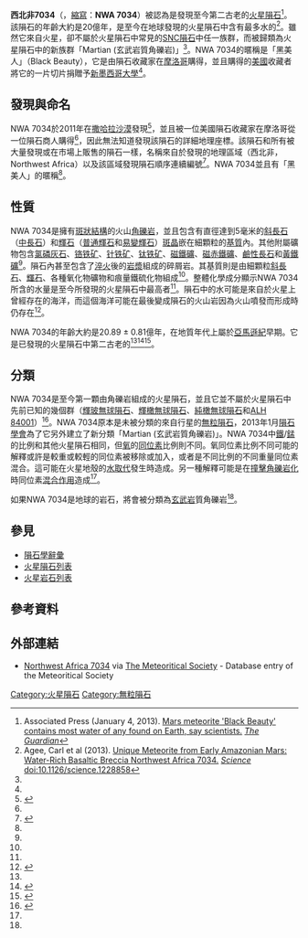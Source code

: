 {{Infobox meteorite
|Name= Northwest Africa 7034
|Image= MarsMeteorite-NWA7034-716969main black beauty full.jpg 
|Image_caption= 暱稱「黑美人」的火星隕石 NWA 7034。
|Type= [[無粒隕石|無粒隕石]]
|Clan= [[火星隕石|火星隕石]]
|Grouplet= 火星（玄武岩質[[角砾岩|角砾岩]]）<ref name="MetDB NWA 7034" />
|Structural_classification=
|Composition= 細顆粒[[基质_(地质)|基質]]的[[斜長石|斜長石]]和[[輝石|輝石]][[斑晶|斑晶]]<ref name="Agee 2012 Conference" />
|Shock= 
|Weathering= 極少<ref name="MetDB NWA 7034" />
|Country= [[摩洛哥|摩洛哥]]
|Region= 
|Lat_Long= 未知（向商人購得）<ref name="MetDB NWA 7034" />
|Observed_fall= 否
|Fall_date=
|Found_date= 2011年
|TKW= 320 [[公克|g]]<ref name="MetDB NWA 7034">{{cite web|title=NWA 7034|url=http://www.lpi.usra.edu/meteor/metbull.php?sea=NWA+7034&sfor=names&ants=&falls=&valids=&stype=contains&lrec=50&map=ge&browse=&country=All&srt=name&categ=All&mblist=All&rect=&phot=&snew=0&pnt=Normal%20table&code=54831|publisher=Meteoritical Society|accessdate=4 January 2013|archive-date=2013-08-01|archive-url=https://web.archive.org/web/20130801071314/http://www.lpi.usra.edu/meteor/metbull.php?sea=NWA+7034&sfor=names&ants=&falls=&valids=&stype=contains&lrec=50&map=ge&browse=&country=All&srt=name&categ=All&mblist=All&rect=&phot=&snew=0&pnt=Normal%20table&code=54831|dead-url=no}}</ref>
|Image2=
|Image2_caption=
}}

'''西北非7034'''（{{lang-en|'''Northwest Africa 7034'''}}，[[縮寫|縮寫]]：'''NWA 7034'''）被認為是發現至今第二古老的[[火星隕石|火星隕石]]<ref name="ap2013">Associated Press (January 4, 2013). [http://www.guardian.co.uk/science/2013/jan/03/mars-meteor-water-sahara-analysis Mars meteorite 'Black Beauty' contains most water of any found on Earth, say scientists.] {{Wayback|url=http://www.guardian.co.uk/science/2013/jan/03/mars-meteor-water-sahara-analysis |date=20130216115926 }} ''[[衛報|The Guardian]]''</ref>。該隕石的年齡大約是20億年，是至今在地球發現的火星隕石中含有最多水的<ref name="agee2013">Agee, Carl et al (2013). [http://www.sciencemag.org/content/early/2013/01/02/science.1228858.abstract Unique Meteorite from Early Amazonian Mars: Water-Rich Basaltic Breccia Northwest Africa 7034.] {{Wayback|url=http://www.sciencemag.org/content/early/2013/01/02/science.1228858.abstract |date=20130109024818 }} ''[[科学_(期刊)|Science]]'' doi:10.1126/science.1228858</ref>。雖然它來自火星，卻不屬於火星隕石中常見的[[火星隕石#成分|SNC隕石]]中任一族群，而被歸類為火星隕石中的新族群「Martian (玄武岩質角礫岩)」<ref name="MetDB NWA 7034" />。NWA 7034的暱稱是「黑美人」（Black Beauty），它是由隕石收藏家在[[摩洛哥|摩洛哥]]購得，並且購得的[[美國|美國]]收藏者將它的一片切片捐贈予[[新墨西哥大學|新墨西哥大學]]<ref name="MetDB NWA 7034" />。

==發現與命名==
NWA 7034於2011年在[[撒哈拉沙漠|撒哈拉沙漠]]發現<ref name="NASA-20130103">{{cite web|author=Staff|title=Researchers Identify Water Rich Meteorite Linked To Mars Crust|url=http://www.nasa.gov/mission_pages/mars/news/mars20130103.html|date=January 3, 2013|publisher=[[NASA|NASA]]|accessdate=January 3, 2013|archive-date=2018-05-29|archive-url=https://web.archive.org/web/20180529095602/https://www.nasa.gov/mission_pages/mars/news/mars20130103.html|dead-url=no}}</ref>，並且被一位美國隕石收藏家在摩洛哥從一位隕石商人購得<ref name="MetDB NWA 7034" />，因此無法知道發現該隕石的詳細地理座標。該隕石和所有被大量發現或在市場上販售的隕石一樣，名稱來自於發現的地理區域（西北非，Northwest Africa）以及該區域發現隕石順序連續編號<ref name="Guidelines for meteorite nomenclature">{{cite web|title=Guidelines for meteorite nomenclature|url=http://meteoriticalsociety.org/?page_id=59|publisher=Meteoritical Society|accessdate=4 January 2013|page=Section 3.4)c) and Section 3.5|archive-date=2014-03-27|archive-url=https://web.archive.org/web/20140327210145/http://meteoriticalsociety.org/?page_id=59|dead-url=no}}</ref>。NWA 7034並且有「黑美人」的暱稱<ref name=ap2013 />。

==性質==
NWA 7034是擁有[[斑狀_(地質)|斑狀結構]]的火山[[角礫岩|角礫岩]]，並且包含有直徑達到5毫米的[[斜長石|斜長石]]（[[中長石|中長石]]）和[[輝石|輝石]]（[[普通輝石|普通輝石]]和[[易變輝石|易變輝石]]）[[斑晶|斑晶]]嵌在細顆粒的[[基质_(地质)|基質]]內。其他附屬礦物包含[[磷灰石|氯磷灰石]]、[[铬铁矿|铬铁矿]]、[[针铁矿|针铁矿]]、[[钛铁矿|钛铁矿]]、[[磁鐵礦|磁鐵礦]]、[[磁赤鐵礦|磁赤鐵礦]]、[[鹼性長石|鹼性長石]]和[[黃鐵礦|黃鐵礦]]<ref name="agee2013" />。隕石內甚至包含了[[淬火|淬火]]後的[[岩漿|岩漿]]組成的碎屑岩。其基質則是由細顆粒[[斜長石|斜長石]]、[[輝石|輝石]]、各種氧化物礦物和痕量鐵硫化物組成<ref name="MetDB NWA 7034" />。整體化學成分顯示NWA 7034所含的水量是至今所發現的火星隕石中最高者<ref name="NASA-20130103" />。隕石中的水可能是來自於火星上曾經存在的海洋，而這個海洋可能在最後變成隕石的火山岩因為火山噴發而形成時仍存在<ref name="Space.com NWA 7034">{{cite web|title=Mars Meteorite May Be Missing Link to Red Planet's Past|url=http://www.space.com/19117-mars-meteorite-martian-missing-link.html|publisher=Space.com|accessdate=5 January 2013|archive-date=2013-07-03|archive-url=https://web.archive.org/web/20130703055900/http://www.space.com/19117-mars-meteorite-martian-missing-link.html|dead-url=no}}</ref>。

NWA 7034的年齡大約是20.89 ± 0.81億年，在地質年代上屬於[[火星地質#地質年代|亞馬遜紀]]早期。它是已發現的火星隕石中第二古老的<ref name="NASA-20130103" /><ref name=Independent>{{cite web| title='Black Beauty' rock is a 2 billion year old unique 'meteorite' from Mars, say scientists| url=http://www.independent.co.uk/news/science/black-beauty-rock-is-a-2-billion-year-old-unique-meteorite-from-mars-say-scientists-8438298.html| publisher=Independent| accessdate=5 January 2013| archive-date=2013-05-19| archive-url=https://web.archive.org/web/20130519101413/http://www.independent.co.uk/news/science/black-beauty-rock-is-a-2-billion-year-old-unique-meteorite-from-mars-say-scientists-8438298.html| dead-url=no}}</ref><ref name="Agee 2013">{{cite journal| last=Agee| first=C. B.| coauthors=Wilson, N. V.; McCubbin, F. M.; Ziegler, K.; Polyak, V. J.; Sharp, Z. D.; Asmerom, Y.; Nunn, M. H.; Shaheen, R.; Thiemens, M. H.; Steele, A.; Fogel, M. L.; Bowden, R.; Glamoclija, M.; Zhang, Z.; Elardo, S. M.| title=Unique Meteorite from Early Amazonian Mars: Water-Rich Basaltic Breccia Northwest Africa 7034| journal=Science| date=3 January 2013| doi=10.1126/science.1228858| url=http://www.sciencemag.org/content/early/2013/01/02/science.1228858| accessdate=4 January 2013| archive-date=2013-01-07| archive-url=https://web.archive.org/web/20130107072647/http://www.sciencemag.org/content/early/2013/01/02/science.1228858| dead-url=no}}</ref>。

==分類==
NWA 7034是至今第一顆由角礫岩組成的火星隕石，並且它並不屬於火星隕石中先前已知的幾個群（[[火星隕石#輝玻無球隕石|輝玻無球隕石]]、[[火星隕石#輝橄無球隕石|輝橄無球隕石]]、[[火星隕石#純橄無球隕石|純橄無球隕石]]和[[ALH_84001|ALH 84001]]）<ref name="Agee 2012 Conference">{{cite journal|last=Agee|first=C. B.|coauthors=N.V. Wilson, F.M. McCubbin, Z.D. Sharp, K. Ziegler|title=Basaltic Breccia NWA 7034: New ungrouped planetary Achondrite|journal=43rd Lunar and Planetary Science Conference|year=2012|url=http://www.lpi.usra.edu/meetings/lpsc2012/pdf/2690.pdf|accessdate=4 January 2013|archive-date=2013-08-01|archive-url=https://web.archive.org/web/20130801084625/http://www.lpi.usra.edu/meetings/lpsc2012/pdf/2690.pdf|dead-url=no}}</ref>。NWA 7034原本是未被分類的來自行星的[[無粒隕石|無粒隕石]]，2013年1月[[隕石學會|隕石學會]]為了它另外建立了新分類「Martian (玄武岩質角礫岩)」。NWA 7034中[[鐵|鐵]]/[[錳|錳]]的比例和其他火星隕石相同，但[[氧|氧]]的[[同位素|同位素]]比例則不同。氧同位素比例不同可能的解釋或許是較重或較輕的同位素被移除或加入，或者是不同比例的不同重量同位素混合。這可能在火星地殼的[[交代作用|水取代]]發生時造成。另一種解釋可能是在[[撞擊事件|撞擊角礫岩化]]時同位素[[混合_(地質學)|混合作用]]造成<ref name="Agee 2012 Conference" />。

如果NWA 7034是地球的岩石，將會被分類為[[玄武岩|玄武岩]]質角礫岩<ref name="NASA-20130103" />。

==參見==
* [[隕石學辭彙|隕石學辭彙]]
* [[火星隕石列表|火星隕石列表]]
* [[火星岩石列表|火星岩石列表]]

==參考資料==
{{reflist|30em}}

==外部連結==
*[http://www.lpi.usra.edu/meteor/metbull.php?code=54831 Northwest Africa 7034]{{Wayback|url=http://www.lpi.usra.edu/meteor/metbull.php?code=54831 |date=20130801084855 }} via [[隕石學會|The Meteoritical Society]] - Database entry of the Meteoritical Society

{{隕石}}
{{火星}}
{{portal bar|火星}}

[[Category:火星隕石|Category:火星隕石]]
[[Category:無粒隕石|Category:無粒隕石]]